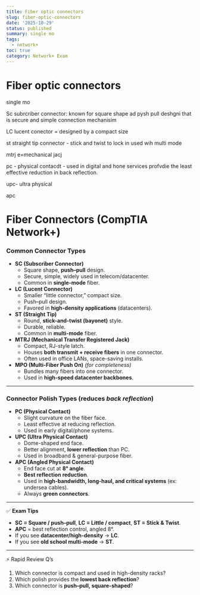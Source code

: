 ```yaml
---
title: Fiber optic connectors
slug: fiber-optic-connectors
date: '2025-10-29'
status: published
summary: single mo
tags:
  - network+
toc: true
category: Network+ Exam
---
```


# Fiber optic connectors

single mo

Sc subrcriber connector: known for square shape ad pysh pull deshgni that is secure and simple connection mechanisim

LC lucent conector = designed by a compact size

st straight tip connector - stick and twist to lock in used wih multi mode 

mtrj e=mechanical jacj 

pc - physical contacdt - used in digital and hone services profvdie the least effective reduction in back reflection. 

upc- ultra physical 

apc

# Fiber Connectors (CompTIA Network+)

### Common Connector Types

- **SC (Subscriber Connector)**
    - Square shape, **push–pull** design.
    - Secure, simple, widely used in telecom/datacenter.
    - Common in **single-mode** fiber.
- **LC (Lucent Connector)**
    - Smaller “little connector,” compact size.
    - Push–pull design.
    - Favored in **high-density applications** (datacenters).
- **ST (Straight Tip)**
    - Round, **stick-and-twist (bayonet)** style.
    - Durable, reliable.
    - Common in **multi-mode** fiber.
- **MTRJ (Mechanical Transfer Registered Jack)**
    - Compact, RJ-style latch.
    - Houses **both transmit + receive fibers** in one connector.
    - Often used in office LANs, space-saving installs.
- **MPO (Multi-Fiber Push On)** *(for completeness)*
    - Bundles many fibers into one connector.
    - Used in **high-speed datacenter backbones**.

---

### Connector Polish Types (reduces *back reflection*)

- **PC (Physical Contact)**
    - Slight curvature on the fiber face.
    - Least effective at reducing reflection.
    - Used in early digital/phone systems.
- **UPC (Ultra Physical Contact)**
    - Dome-shaped end face.
    - Better alignment, **lower reflection** than PC.
    - Used in broadband & general-purpose fiber.
- **APC (Angled Physical Contact)**
    - End face cut at **8° angle**.
    - **Best reflection reduction**.
    - Used in **high-bandwidth, long-haul, and critical systems** (ex: undersea cables).
    - Always **green connectors**.

---

✅ **Exam Tips**

- **SC = Square / push–pull**, **LC = Little / compact**, **ST = Stick & Twist**.
- **APC** = best reflection control, angled 8°.
- If you see **datacenter/high-density** → **LC**.
- If you see **old school multi-mode** → **ST**.

---

⚡ Rapid Review Q’s

1. Which connector is compact and used in high-density racks?
2. Which polish provides the **lowest back reflection**?
3. Which connector is **push–pull, square-shaped**?
